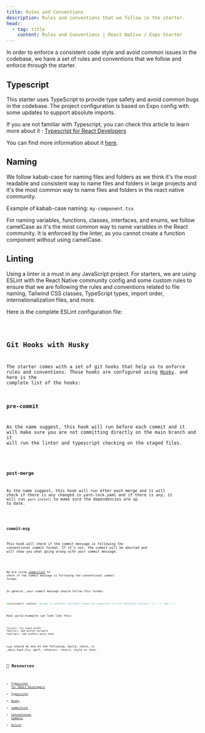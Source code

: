```yaml
---
title: Rules and Conventions
description: Rules and conventions that we follow in the starter.
head:
  - tag: title
    content: Rules and Conventions | React Native / Expo Starter
---
```



In order to enforce a consistent code style and avoid common issues in the codebase, we have a set of rules and conventions that we follow and enforce through the starter.

## Typescript

This starter uses TypeScript to provide type safety and avoid common bugs in the codebase. The project configuration is based on Expo config with some updates to support absolute imports.

If you are not familiar with Typescript, you can check this article to learn more about it : [Typescript for React Developers](https://elazizi.com/posts/how-to-learn-typescript-for-react-developers/)

You can find more information about it [here](https://docs.expo.io/guides/typescript/).

## Naming

We follow kabab-case for naming files and folders as we think it's the most readable and consistent way to name files and folders in large projects and it's the most common way to name files and folders in the react native community.

Example of kabab-case naming: `my-component.tsx`

For naming variables, functions, classes, interfaces, and enums, we follow camelCase as it's the most common way to name variables in the React community. It is enforced by the linter, as you cannot create a function component without using camelCase.

## Linting

Using a linter is a must in any JavaScript project. For starters, we are using ESLint with the React Native community config and some custom rules to ensure that we are following the rules and conventions related to file naming, Tailwind CSS classes, TypeScript types, import order, internationalization files, and more.

Here is the complete ESLint configuration file:

<Code file=".eslintrc.js" />

## Git Hooks with Husky

The starter comes with a set of git hooks that help us to enforce rules and conventions. Those hooks are configured using [Husky](https://typicode.github.io/husky/#/). and here is the complete list of the hooks:

### pre-commit

As the name suggest, this hook will run before each commit and it will make sure you are not committing directly on the main branch and it will run the linter and typescript checking on the staged files.

<Code file=".husky/pre-commit" language="bash" />

### post-merge

As the name suggest, this hook will run after each merge and it will check if there is any changed in yarn-lock.yaml and if there is any, it will run `yarn install` to make sure the dependencies are up to date.

<Code file=".husky/post-merge" language="bash" />

### commit-msg

This hook will check if the commit message is following the conventional commit format. If it's not, the commit will be aborted and will show you what going wrong with your commit message.

<Code file=".husky/commit-msg" language="bash" />

We are using [commitlint](https://commitlint.js.org/#/) to check if the commit message is following the conventional commit format.

In general, your commit message should follow this format:

```bash
type(scope?): subject  #scope is optional; multiple scopes are supported (current delimiter options: "/", "\" and ",")
```

Real world examples can look like this:

```txt
fix(ui): fix input width
feat(ui): add button variants
feat(api): add usePost query hook
```

`type` should be one of the following: build, chore, ci ,docs,feat,fix, perf, refactor, revert, style or test.

## 🔗 Resources

- [Typescript for React Developers](https://elazizi.com/how-to-learn-type-script-for-react-developers)
- [Typescript](https://docs.expo.io/guides/typescript/)
- [Husky](https://typicode.github.io/husky/#/)
- [commitlint](https://commitlint.js.org/#/)
- [Conventional Commits](https://www.conventionalcommits.org/en/v1.0.0/)
- [Eslint](https://eslint.org/)
